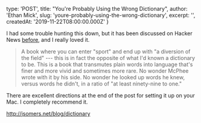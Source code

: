 
  type: 'POST',
  title: "You're Probably Using the Wrong Dictionary",
  author: 'Ethan Mick',
  slug: 'youre-probably-using-the-wrong-dictionary',
  excerpt: '',
  createdAt: '2019-11-22T08:00:00.000Z'
}


I had some trouble hunting this down, but it has been discussed on
Hacker News [before](https://news.ycombinator.com/item?id=7772557), and
I really loved it.

> A book where you can enter "sport" and end up with "a diversion of the
field" --- this is in fact the opposite of what I'd known a dictionary
to be. This is a book that transmutes plain words into language that's
finer and more vivid and sometimes more rare. No wonder McPhee wrote
with it by his side. No wonder he looked up words he knew, versus words
he didn't, in a ratio of "at least ninety-nine to one."

There are excellent directions at the end of the post for setting it up
on your Mac. I completely recommend it.

http://jsomers.net/blog/dictionary

